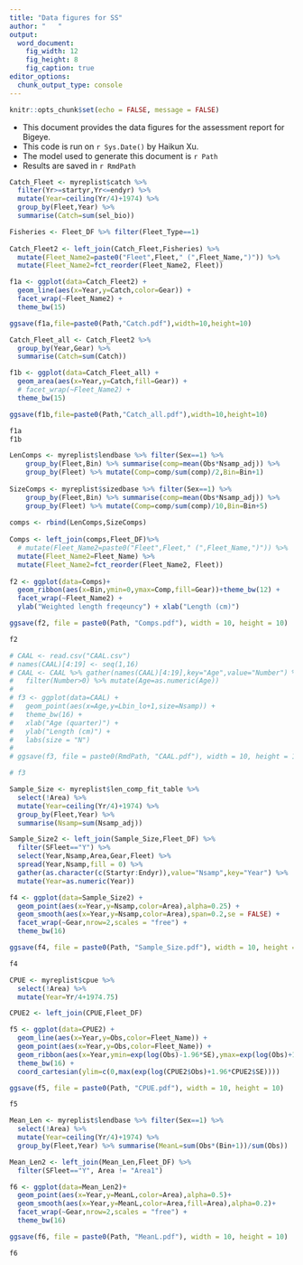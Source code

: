 ```yaml
---
title: "Data figures for SS"
author: "   "
output:
  word_document:
    fig_width: 12
    fig_height: 8
    fig_caption: true
editor_options: 
  chunk_output_type: console
---
```


```r
knitr::opts_chunk$set(echo = FALSE, message = FALSE)
```

* This document provides the data figures for the assessment report for Bigeye.
* This code is run on `r Sys.Date()` by Haikun Xu.
* The model used to generate this document is `r Path`
* Results are saved in `r RmdPath`

\newpage

```r
Catch_Fleet <- myreplist$catch %>%
  filter(Yr>=startyr,Yr<=endyr) %>%
  mutate(Year=ceiling(Yr/4)+1974) %>%
  group_by(Fleet,Year) %>%
  summarise(Catch=sum(sel_bio))

Fisheries <- Fleet_DF %>% filter(Fleet_Type==1)
  
Catch_Fleet2 <- left_join(Catch_Fleet,Fisheries) %>%
  mutate(Fleet_Name2=paste0("Fleet",Fleet," (",Fleet_Name,")")) %>%
  mutate(Fleet_Name2=fct_reorder(Fleet_Name2, Fleet))

f1a <- ggplot(data=Catch_Fleet2) +
  geom_line(aes(x=Year,y=Catch,color=Gear)) +
  facet_wrap(~Fleet_Name2) +
  theme_bw(15)

ggsave(f1a,file=paste0(Path,"Catch.pdf"),width=10,height=10)

Catch_Fleet_all <- Catch_Fleet2 %>%
  group_by(Year,Gear) %>%
  summarise(Catch=sum(Catch))

f1b <- ggplot(data=Catch_Fleet_all) +
  geom_area(aes(x=Year,y=Catch,fill=Gear)) +
  # facet_wrap(~Fleet_Name2) +
  theme_bw(15)

ggsave(f1b,file=paste0(Path,"Catch_all.pdf"),width=10,height=10)

f1a
f1b

```

```r
LenComps <- myreplist$lendbase %>% filter(Sex==1) %>%
    group_by(Fleet,Bin) %>% summarise(comp=mean(Obs*Nsamp_adj)) %>% 
    group_by(Fleet) %>% mutate(Comp=comp/sum(comp)/2,Bin=Bin+1)
  
SizeComps <- myreplist$sizedbase %>% filter(Sex==1) %>%
    group_by(Fleet,Bin) %>% summarise(comp=mean(Obs*Nsamp_adj)) %>% 
    group_by(Fleet) %>% mutate(Comp=comp/sum(comp)/10,Bin=Bin+5)
  
comps <- rbind(LenComps,SizeComps)
  
Comps <- left_join(comps,Fleet_DF)%>%
  # mutate(Fleet_Name2=paste0("Fleet",Fleet," (",Fleet_Name,")")) %>%
  mutate(Fleet_Name2=Fleet_Name) %>%
  mutate(Fleet_Name2=fct_reorder(Fleet_Name2, Fleet))
  
f2 <- ggplot(data=Comps)+
  geom_ribbon(aes(x=Bin,ymin=0,ymax=Comp,fill=Gear))+theme_bw(12) +
  facet_wrap(~Fleet_Name2) + 
  ylab("Weighted length freqeuncy") + xlab("Length (cm)")

ggsave(f2, file = paste0(Path, "Comps.pdf"), width = 10, height = 10)

f2
```

```r
# CAAL <- read.csv("CAAL.csv")
# names(CAAL)[4:19] <- seq(1,16)
# CAAL <- CAAL %>% gather(names(CAAL)[4:19],key="Age",value="Number") %>%
#   filter(Number>0) %>% mutate(Age=as.numeric(Age))
# 
# f3 <- ggplot(data=CAAL) +
#   geom_point(aes(x=Age,y=Lbin_lo+1,size=Nsamp)) +
#   theme_bw(16) +
#   xlab("Age (quarter)") +
#   ylab("Length (cm)") +
#   labs(size = "N")
# 
# ggsave(f3, file = paste0(RmdPath, "CAAL.pdf"), width = 10, height = 10)

# f3
```

```r
Sample_Size <- myreplist$len_comp_fit_table %>%
  select(!Area) %>%
  mutate(Year=ceiling(Yr/4)+1974) %>%
  group_by(Fleet,Year) %>%
  summarise(Nsamp=sum(Nsamp_adj))

Sample_Size2 <- left_join(Sample_Size,Fleet_DF) %>%
  filter(SFleet=="Y") %>%
  select(Year,Nsamp,Area,Gear,Fleet) %>%
  spread(Year,Nsamp,fill = 0) %>%
  gather(as.character(c(Startyr:Endyr)),value="Nsamp",key="Year") %>%
  mutate(Year=as.numeric(Year))

f4 <- ggplot(data=Sample_Size2) +
  geom_point(aes(x=Year,y=Nsamp,color=Area),alpha=0.25) +
  geom_smooth(aes(x=Year,y=Nsamp,color=Area),span=0.2,se = FALSE) +
  facet_wrap(~Gear,nrow=2,scales = "free") +
  theme_bw(16)

ggsave(f4, file = paste0(Path, "Sample_Size.pdf"), width = 10, height = 10)

f4
```

```r
CPUE <- myreplist$cpue %>%
  select(!Area) %>%
  mutate(Year=Yr/4+1974.75)

CPUE2 <- left_join(CPUE,Fleet_DF)

f5 <- ggplot(data=CPUE2) +
  geom_line(aes(x=Year,y=Obs,color=Fleet_Name)) +
  geom_point(aes(x=Year,y=Obs,color=Fleet_Name)) +
  geom_ribbon(aes(x=Year,ymin=exp(log(Obs)-1.96*SE),ymax=exp(log(Obs)+1.96*SE),fill=Fleet_Name),alpha=0.25) +
  theme_bw(16) +
  coord_cartesian(ylim=c(0,max(exp(log(CPUE2$Obs)+1.96*CPUE2$SE))))

ggsave(f5, file = paste0(Path, "CPUE.pdf"), width = 10, height = 10)

f5
```

```r
Mean_Len <- myreplist$lendbase %>% filter(Sex==1) %>%
  select(!Area) %>%
  mutate(Year=ceiling(Yr/4)+1974) %>%
  group_by(Fleet,Year) %>% summarise(MeanL=sum(Obs*(Bin+1))/sum(Obs)) 

Mean_Len2 <- left_join(Mean_Len,Fleet_DF) %>%
  filter(SFleet=="Y", Area != "Area1")

f6 <- ggplot(data=Mean_Len2)+
  geom_point(aes(x=Year,y=MeanL,color=Area),alpha=0.5)+
  geom_smooth(aes(x=Year,y=MeanL,color=Area,fill=Area),alpha=0.2)+
  facet_wrap(~Gear,nrow=2,scales = "free") +
  theme_bw(16)

ggsave(f6, file = paste0(Path, "MeanL.pdf"), width = 10, height = 10)

f6
```